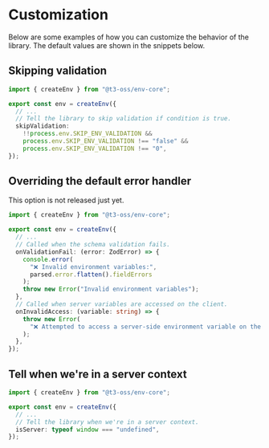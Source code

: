 # Customization

Below are some examples of how you can customize the behavior of the library. The default values are shown in the snippets below.

## Skipping validation

```ts title="src/env.ts"
import { createEnv } from "@t3-oss/env-core";

export const env = createEnv({
  // ...
  // Tell the library to skip validation if condition is true.
  skipValidation:
    !!process.env.SKIP_ENV_VALIDATION &&
    process.env.SKIP_ENV_VALIDATION !== "false" &&
    process.env.SKIP_ENV_VALIDATION !== "0",
});
```

## Overriding the default error handler

<Callout type="info">This option is not released just yet.</Callout>

```ts title="src/env.ts"
import { createEnv } from "@t3-oss/env-core";

export const env = createEnv({
  // ...
  // Called when the schema validation fails.
  onValidationFail: (error: ZodError) => {
    console.error(
      "❌ Invalid environment variables:",
      parsed.error.flatten().fieldErrors
    );
    throw new Error("Invalid environment variables");
  },
  // Called when server variables are accessed on the client.
  onInvalidAccess: (variable: string) => {
    throw new Error(
      "❌ Attempted to access a server-side environment variable on the client"
    );
  },
});
```

## Tell when we're in a server context

```ts title="src/env.ts"
import { createEnv } from "@t3-oss/env-core";

export const env = createEnv({
  // ...
  // Tell the library when we're in a server context.
  isServer: typeof window === "undefined",
});
```
